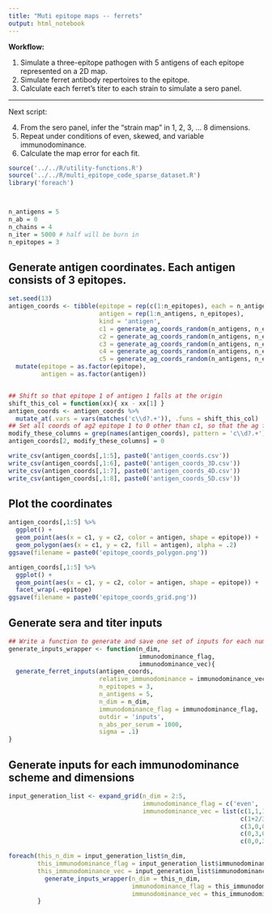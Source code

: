 ```yaml
---
title: "Muti epitope maps -- ferrets"
output: html_notebook
---
```




**Workflow:**

1. Simulate a three-epitope pathogen with 5 antigens of each epitope represented on a 2D map.
2. Simulate ferret antibody repertoires to the epitope.
3. Calculate each ferret's titer to each strain to simulate a sero panel.

------

Next script:

4. From the sero panel, infer the "strain map" in 1, 2, 3, ... 8 dimensions.
5. Repeat under conditions of even, skewed, and variable immunodominance.
6. Calculate the map error for each fit.



```r
source('../../R/utility-functions.R')
source('../../R/multi_epitope_code_sparse_dataset.R')
library('foreach')



n_antigens = 5
n_ab = 0
n_chains = 4
n_iter = 5000 # half will be burn in
n_epitopes = 3

```

## Generate antigen coordinates. Each antigen consists of 3 epitopes.
```r
set.seed(13)
antigen_coords <- tibble(epitope = rep(c(1:n_epitopes), each = n_antigens),
                         antigen = rep(1:n_antigens, n_epitopes),
                         kind = 'antigen',
                         c1 = generate_ag_coords_random(n_antigens, n_epitopes),
                         c2 = generate_ag_coords_random(n_antigens, n_epitopes),
                         c3 = generate_ag_coords_random(n_antigens, n_epitopes),
                         c4 = generate_ag_coords_random(n_antigens, n_epitopes),
                         c5 = generate_ag_coords_random(n_antigens, n_epitopes)) %>%
  mutate(epitope = as.factor(epitope),
         antigen = as.factor(antigen))


## Shift so that epitope 1 of antigen 1 falls at the origin
shift_this_col = function(xx){ xx - xx[1] }
antigen_coords <- antigen_coords %>%
  mutate_at(.vars = vars(matches('c\\d?.+')), .funs = shift_this_col)
## Set all coords of ag2 epitope 1 to 0 other than c1, so that the ag falls on the x axis
modify_these_columns = grep(names(antigen_coords), pattern = 'c\\d?.+')[-1]
antigen_coords[2, modify_these_columns] = 0

write_csv(antigen_coords[,1:5], paste0('antigen_coords.csv'))
write_csv(antigen_coords[,1:6], paste0('antigen_coords_3D.csv'))
write_csv(antigen_coords[,1:7], paste0('antigen_coords_4D.csv'))
write_csv(antigen_coords[,1:8], paste0('antigen_coords_5D.csv'))
```

## Plot the coordinates
```r
antigen_coords[,1:5] %>%
  ggplot() +
  geom_point(aes(x = c1, y = c2, color = antigen, shape = epitope)) +
  geom_polygon(aes(x = c1, y = c2, fill = antigen), alpha = .2)
ggsave(filename = paste0('epitope_coords_polygon.png'))
```

```r
antigen_coords[,1:5] %>%
  ggplot() +
  geom_point(aes(x = c1, y = c2, color = antigen, shape = epitope)) +
  facet_wrap(.~epitope)
ggsave(filename = paste0('epitope_coords_grid.png'))
```
## Generate sera and titer inputs
```r
## Write a function to generate and save one set of inputs for each number of dimensions per epitope (n_dim) and immunodomiannce scheme
generate_inputs_wrapper <- function(n_dim,
                                    immunodominance_flag,
                                    immunodominance_vec){
  generate_ferret_inputs(antigen_coords, 
                         relative_immunodominance = immunodominance_vec, 
                         n_epitopes = 3, 
                         n_antigens = 5, 
                         n_dim = n_dim, 
                         immunodominance_flag = immunodominance_flag, 
                         outdir = 'inputs',
                         n_abs_per_serum = 1000, 
                         sigma = .1)
}
```

## Generate inputs for each immunodominance scheme and dimensions
```r
input_generation_list <- expand_grid(n_dim = 2:5,
                                     immunodominance_flag = c('even', 'skewed', 'E1', 'E2', 'E3'),
                                     immunodominance_vec = list(c(1,1,1),
                                                                c(1+2/3, 1, 1/3),
                                                                c(3,0,0),
                                                                c(0,3,0),
                                                                c(0,0,3)))

foreach(this_n_dim = input_generation_list$n_dim,
        this_immunodominance_flag = input_generation_list$immunodominance_flag,
        this_immunodominance_vec = input_generation_list$immunodominance_vec) %do% {
          generate_inputs_wrapper(n_dim = this_n_dim, 
                                  immunodominance_flag = this_immunodominance_flag, 
                                  immunodominance_vec = this_immunodominance_vec)
        }
```